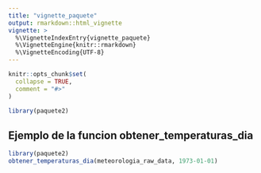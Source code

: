 ```yaml
---
title: "vignette_paquete"
output: rmarkdown::html_vignette
vignette: >
  %\VignetteIndexEntry{vignette_paquete}
  %\VignetteEngine{knitr::rmarkdown}
  %\VignetteEncoding{UTF-8}
---
```


```r
knitr::opts_chunk$set(
  collapse = TRUE,
  comment = "#>"
)
```

```r
library(paquete2)
```

## Ejemplo de la funcion obtener_temperaturas_dia

```r
library(paquete2)
obtener_temperaturas_dia(meteorologia_raw_data, 1973-01-01)
```
